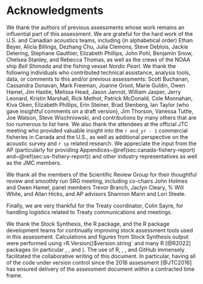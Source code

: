 \newpage

\rfoot{Acknowledgments}

# Acknowledgments {#sec:acknowledgments}

We thank the authors of previous assessments whose work remains an influential
part of this assessment. We are grateful for the hard work of the U.S. and
Canadian acoustics teams, including (in alphabetical order)
Ethan Beyer,
Alicia Billings,
Dezhang Chu,
Julia Clemons,
Steve Deblois,
Jackie Detering,
Stephane Gauthier,
Elizabeth Phillips,
John Pohl,
Benjamin Snow,
Chelsea Stanley, and
Rebecca Thomas,
as well as the crews of the NOAA ship *Bell Shimada* and the fishing vessel
*Nordic Pearl*.
We thank the following individuals who contributed technical
assistance, analysis tools, data, or comments to this and/or previous
assessments:
Scott Buchanan,
Cassandra Donavan,
Mark Freeman,
Joanne Groot,
Marie Guldin,
Owen Hamel,
Jim Hastie,
Melissa Head,
Jason Jannot,
William Jasper,
Jerry Leonard,
Kristin Marshall,
Rick Methot,
Patrick McDonald,
Cole Monnahan,
Kiva Oken,
Elizabeth Phillips,
Erin Steiner,
Brad Stenberg,
Ian Taylor (who gave insightful comments on a draft version),
Jim Thorson,
Vanessa Tuttle,
Joe Watson,
Steve Wischniowski,
and contributions by many others that are too numerous to list here. We also
thank the attendees at the official JTC meeting who provided valuable insight
into the `r end_yr - 1` commercial fisheries in Canada and the U.S., as well
as additional perspective on the acoustic survey and `r sp` related research.
We appreciate the input from the AP (particularly for providing
Appendices~\@ref(sec:canada-fishery-report) and~\@ref(sec:us-fishery-report))
and other industry representatives as well as the JMC members.

We thank all the members of the Scientific Review Group for their thoughtful
review and smoothly run SRG meeting, including co-chairs John Holmes and
Owen Hamel, panel members
Trevor Branch,
Jaclyn Cleary,
% Will White,
and Allan Hicks, and AP advisors
Shannon Mann and
Lori Steele.

Finally, we are very thankful for the Treaty coordinator, Colin Sayre, for
handling logistics related to Treaty communications and meetings.

We thank the Stock Synthesis, the \texttt{r4ss} R package, and the
\texttt{adnuts} R package development teams for continually improving stock
assessment tools used in this assessment. Calculations and figures from Stock
Synthesis output were performed using `r `R.Version()$version.string` and many
R [@R2022] packages (in particular \texttt{r4ss}, \texttt{adnuts}, and
\texttt{knitr}). The use of R, \texttt{knitr}, \LaTeX, and GitHub immensely
facilitated the collaborative writing of this document.
In particular, having all of the code under \texttt{git} version control since
the 2016 assessment [@JTC2016] has ensured delivery of the assessment document
within a contracted time frame.
